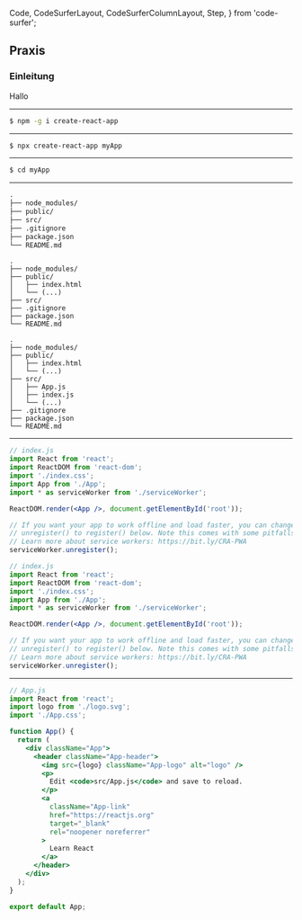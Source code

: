 
  Code,
  CodeSurferLayout,
  CodeSurferColumnLayout,
  Step,
} from 'code-surfer';

## Praxis
### Einleitung

<Notes>
  Hallo
</Notes>

---

<CodeSurferLayout>

```bash
$ npm -g i create-react-app
```

</CodeSurferLayout>

---

<CodeSurferLayout>

```bash
$ npx create-react-app myApp
```

</CodeSurferLayout>

---

<CodeSurferLayout>

```bash
$ cd myApp
```

</CodeSurferLayout>

---

<CodeSurferLayout>

```html
.
├── node_modules/
├── public/
├── src/
├── .gitignore
├── package.json
└── README.md
```

```
.
├── node_modules/
├── public/
│   ├── index.html
│   └── (...)
├── src/
├── .gitignore
├── package.json
└── README.md
```

```
.
├── node_modules/
├── public/
│   ├── index.html
│   └── (...)
├── src/
│   ├── App.js
│   ├── index.js
│   └── (...)
├── .gitignore
├── package.json
└── README.md
```

</CodeSurferLayout>

---


<CodeSurferLayout>

```jsx
// index.js
import React from 'react';
import ReactDOM from 'react-dom';
import './index.css';
import App from './App';
import * as serviceWorker from './serviceWorker';

ReactDOM.render(<App />, document.getElementById('root'));

// If you want your app to work offline and load faster, you can change
// unregister() to register() below. Note this comes with some pitfalls.
// Learn more about service workers: https://bit.ly/CRA-PWA
serviceWorker.unregister();
```

```jsx 2:3,5,8
// index.js
import React from 'react';
import ReactDOM from 'react-dom';
import './index.css';
import App from './App';
import * as serviceWorker from './serviceWorker';

ReactDOM.render(<App />, document.getElementById('root'));

// If you want your app to work offline and load faster, you can change
// unregister() to register() below. Note this comes with some pitfalls.
// Learn more about service workers: https://bit.ly/CRA-PWA
serviceWorker.unregister();
```

</CodeSurferLayout>

---

<CodeSurferLayout>

```jsx 1:2,5:27
// App.js
import React from 'react';
import logo from './logo.svg';
import './App.css';

function App() {
  return (
    <div className="App">
      <header className="App-header">
        <img src={logo} className="App-logo" alt="logo" />
        <p>
          Edit <code>src/App.js</code> and save to reload.
        </p>
        <a
          className="App-link"
          href="https://reactjs.org"
          target="_blank"
          rel="noopener noreferrer"
        >
          Learn React
        </a>
      </header>
    </div>
  );
}

export default App;
```

</CodeSurferLayout>
